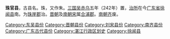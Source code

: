'''珠官县'''，古县名。珠，又作朱。[[三国吴|三国吴]][[赤乌|赤乌]]五年（242年）置，[[治所|治所]]在今[[广东省|广东省]][[徐闻县|徐闻县]]南。为[[珠崖郡|珠崖郡]]治。[[晋朝|晋朝]]及[[南朝宋|南朝宋]]属[[合浦郡|合浦郡]]。[[南朝齐|南朝齐]]废。 

{{广东行政区划小作品}}
{{DEFAULTSORT:Z}}
[[Category:东吴县份|Category:东吴县份]]
[[Category:晋朝县份|Category:晋朝县份]]
[[Category:刘宋县份|Category:刘宋县份]]
[[Category:南齐县份|Category:南齐县份]]
[[Category:广东古代县份|Category:广东古代县份]]
[[Category:湛江行政区划史|Category:湛江行政区划史]]
[[Category:徐闻县|Category:徐闻县]]